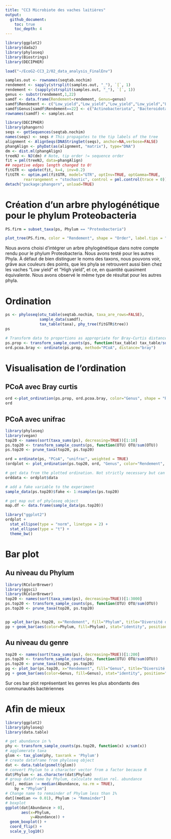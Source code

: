 ```yaml
---
title: "CC3 Microbiote des vaches laitières"
output: 
  github_document:
    toc: true
    toc_depth: 4
---
```


```r
library(ggplot2)
library(dada2)
library(phyloseq)
library(Biostrings)
library(DECIPHER)
```

```r
load("~/EcoG2-CC3_2/02_data_analysis_FinalEnv")
```

```r
samples.out <- rownames(seqtab.nochim)
rendement <- sapply(strsplit(samples.out, "_"), `[`, 1)
rendement <- (sapply(strsplit(samples.out, "_"), `[`, 1))
genus <- substr(rendement,1,22)
samdf <- data.frame(Rendement=rendement, Genus=genus)
samdf$Rendement <- c("Low_yield","Low_yield","Low_yield","Low_yield","Low_yield","Low_yield","Low_yield","Low_yield","Low_yield","Low_yield","Low_yield","High_yield","High_yield","High_yield","High_yield","High_yield","High_yield","High_yield","High_yield","High_yield","High_yield","High_yield")
samdf$Genus[samdf$Rendement==22] <- c("Actinobacteriota", "Bacteroidota", "Cyanobacteria", "Elusimicrobiota", "Fibrobacterota", "Firmicutes", "Patescibacteria", "Proteobacteria", "Synergistota", "Verrucomicrobiota")
rownames(samdf) <- samples.out
```


```r
library(DECIPHER)
library(phangorn)
seqs <- getSequences(seqtab.nochim)
names(seqs) <- seqs # This propagates to the tip labels of the tree
alignment <- AlignSeqs(DNAStringSet(seqs), anchor=NA,verbose=FALSE)
phangAlign <- phyDat(as(alignment, "matrix"), type="DNA")
dm <- dist.ml(phangAlign)
treeNJ <- NJ(dm) # Note, tip order != sequence order
fit = pml(treeNJ, data=phangAlign)
## negative edges length changed to 0!
fitGTR <- update(fit, k=4, inv=0.2)
fitGTR <- optim.pml(fitGTR, model="GTR", optInv=TRUE, optGamma=TRUE,
        rearrangement = "stochastic", control = pml.control(trace = 0))
detach("package:phangorn", unload=TRUE)
```
# Création d'un arbre phylogénétique pour le phylum Proteobacteria


```r
PS.firm = subset_taxa(ps, Phylum == "Proteobacteria")

plot_tree(PS.firm, color = "Rendement", shape = "Order", label.tips = "Family", plot.margin = 0.05, ladderize = TRUE)
```

Nous avons choisi d'intégrer un arbre phylogénétique dans notre compte rendu pour le phylum Proteobacteria. Nous avons testé pour les autres Phyla. À défaut de bien distinguer le noms des taxons, nous pouvons voir, grâve aux couleurs des points, que les phyla se retrouvent aussi bien chez les vaches "Low yield" et "High yield", et ce, en quantité quasiment équivalente. Nous avons observé le même type de résultat pour les autres phyla. 

# Ordination  

```r
ps <- phyloseq(otu_table(seqtab.nochim, taxa_are_rows=FALSE), 
               sample_data(samdf), 
               tax_table(taxa), phy_tree(fitGTR$tree))
ps
```
```r
# Transform data to proportions as appropriate for Bray-Curtis distances
ps.prop <- transform_sample_counts(ps, function(tax_table) tax_table/sum(tax_table))
ord.pcoa.bray <- ordinate(ps.prop, method="PCoA", distance="bray")
```



# Visualisation de l'ordination

## PCoA avec Bray curtis 

```r
ord <-plot_ordination(ps.prop, ord.pcoa.bray, color="Genus", shape = "Rendement", title="Bray PCoA")
ord
```

## PCoA avec unifrac 
```r
library(phyloseq)
library(vegan)
top20 <- names(sort(taxa_sums(ps), decreasing=TRUE))[1:10]
ps.top20 <- transform_sample_counts(ps, function(OTU) OTU/sum(OTU))
ps.top20 <- prune_taxa(top20, ps.top20)

ord = ordinate(ps, "PCoA", "unifrac", weighted = TRUE)
(ordplot <- plot_ordination(ps.top20, ord, "Genus", color="Rendement", shape="SampleType", label="Genus"))

# get data from the plotted ordination. Not strictly necessary but can be useful
orddata <- ordplot$data

# add a fake variable to the experiment
sample_data(ps.top20)$fake <- 1:nsamples(ps.top20)

# get map out of phyloseq object 
map.df <- data.frame(sample_data(ps.top20))
```

```r
library("ggplot2")
ordplot + 
  stat_ellipse(type = "norm", linetype = 2) +
  stat_ellipse(type = "t") +
  theme_bw()
```


# Bar plot
## Au niveau du Phylum 

```r
library(RColorBrewer)
library(ggsci)
library(RColorBrewer)
top20 <- names(sort(taxa_sums(ps), decreasing=TRUE))[1:3000]
ps.top20 <- transform_sample_counts(ps, function(OTU) OTU/sum(OTU))
ps.top20 <- prune_taxa(top20, ps.top20)


pp =plot_bar(ps.top20, x="Rendement", fill="Phylum", title="Diversité des phyla les plus abondants") +  facet_wrap(~Rendement, scales = "free")
pp + geom_bar(aes(color=Phylum, fill=Phylum), stat="identity", position="stack") + scale_fill_brewer(palette="Paired") + scale_color_brewer(palette="Paired")
```


## Au niveau du genre 

```r
top20 <- names(sort(taxa_sums(ps), decreasing=TRUE))[1:200]
ps.top20 <- transform_sample_counts(ps, function(OTU) OTU/sum(OTU))
ps.top20 <- prune_taxa(top20, ps.top20)
pg <- plot_bar(ps.top20, x="Rendement", fill="Genus", title="Diversité des genres les plus abondants") +  facet_wrap(~Rendement, scales = "free")
pg + geom_bar(aes(color=Genus, fill=Genus), stat="identity", position="stack")+ scale_color_igv()+ scale_fill_igv()
```
Sur ces bar plot représentant les genres les plus abondants des communautés bactériennes 

# Afin de mieux 
```r
library(ggplot2)
library(phyloseq)
library(data.table)

# get abundance in %
phy <- transform_sample_counts(ps.top20, function(x) x/sum(x))
# agglomerate taxa
glom <- tax_glom(phy, taxrank = 'Phylum')
# create dataframe from phyloseq object
dat <- data.table(psmelt(glom))
# convert Phylum to a character vector from a factor because R
dat$Phylum <- as.character(dat$Phylum)
# group dataframe by Phylum, calculate median rel. abundance
dat[, median := median(Abundance, na.rm = TRUE), 
    by = "Phylum"]
# Change name to remainder of Phylum less than 1%
dat[(median <= 0.01), Phylum := "Remainder"]
# boxplot
ggplot(dat[Abundance > 0],
       aes(x=Phylum,
           y=Abundance)) + 
  geom_boxplot() + 
  coord_flip() +
  scale_y_log10()
```


